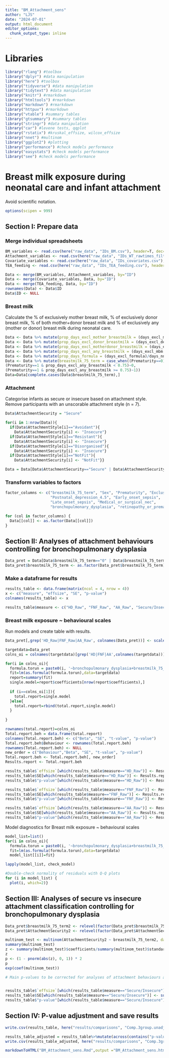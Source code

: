 ```yaml
---
title: "BM_Attachment_sens"
author: "LJS"
date: "2024-07-01"
output: html_document
editor_options: 
  chunk_output_type: inline
---
```


# Libraries 

```r

library("rlang") #toolbox
library("dplyr") #data manipulation
library("here") #toolbox
library("tidyverse") #data manipulation
library("tidytext") #data manipulation
library("knitr") #rmarkdown
library("htmltools") #rmarkdown
library("markdown") #rmarkdown
library("httpuv") #rmarkdown
library("vtable") #summary tables
library("gtsummary") #summary tables
library("stringr") #data manipulation
library("car") #levene tests, qqplot
library("rstatix") #kruskal_effsize, wilcox_effsize
library("nnet") #multinom
library("ggplot2") #plotting
library("performance") #check models performance
library("easystats") #check models performance
library("see") #check models performance

```

# Breast milk exposure during neonatal care and infant attachment

Avoid scientific notation.

```r

options(scipen = 999)

```

## Section I: Prepare data

### Merge individual spreadsheets

```r

BM_variables <- read.csv(here("raw_data", "IDs_BM.csv"), header=T, dec=".",sep=",")
Attachment_variables <- read.csv(here("raw_data", "IDs_WT_rawtimes_filtered.csv"), header=T, dec=".",sep=",")
Covariate_variables <- read.csv(here("raw_data", "IDs_covariates.csv"), header=T, dec=".",sep=",")
TEA_feeding <- read.csv(here("raw_data", "IDs_TEA_feeding.csv"), header=T, dec=".",sep=",")

Data <- merge(BM_variables, Attachment_variables, by="ID")
Data <- merge(Covariate_variables, Data, by="ID")
Data <- merge(TEA_feeding, Data, by="ID")
rownames(Data) <- Data$ID
Data$ID <- NULL

```

### Breast milk

Calculate the % of exclusively mother breast milk, % of exclusively donor breast milk, % of both mother+donor breast milk and % of exclusively any (mother or donor) breast milk during neonatal care.

```r

Data <- Data %>% mutate(prop_days_excl_mother_breastmilk = (days_excl_mbm)/days_nnu)
Data <- Data %>% mutate(prop_days_excl_donor_breastmilk = (days_excl_debm)/days_nnu)
Data <- Data %>% mutate(prop_days_excl_motherdonor_breastmilk = (days_excl_mbm_debm)/days_nnu)
Data <- Data %>% mutate(prop_days_excl_any_breastmilk = (days_excl_mbm + days_excl_debm + days_excl_mbm_debm)/days_nnu)
Data <- Data %>% mutate(prop_days_formula = (days_excl_formula)/days_nnu)
Data <- Data %>% mutate(breastmilk_75_term = case_when((Prematurity==0)~2,
(Prematurity==1 & prop_days_excl_any_breastmilk < 0.75)~0,
(Prematurity==1 & prop_days_excl_any_breastmilk >= 0.75)~1))
Data=Data[complete.cases(Data$breastmilk_75_term),]

```

### Attachment

Categorise infants as secure or insecure based on attachment style. 
Remove participants with an unscorable attachment style (n = 7).

```r

Data$AttachmentSecurity = "Secure"

for(i in 1:nrow(Data)){
  if(Data$AttachmentStyle[i]=="Avoidant"){
    Data$AttachmentSecurity[i] <- "Insecure"}
  if(Data$AttachmentStyle[i]=="Resistant"){
    Data$AttachmentSecurity[i] <- "Insecure"}
  if(Data$AttachmentStyle[i]=="Disorganised"){
    Data$AttachmentSecurity[i] <- "Insecure"}
  if(Data$AttachmentStyle[i]=="NotFit"){
    Data$AttachmentSecurity[i] <- "NotFit"}}

Data = Data[Data$AttachmentSecurity=="Secure" | Data$AttachmentSecurity=="Insecure",]

```

### Transform variables to factors

```r

factor_columns <- c("breastmilk_75_term", "Sex", "Prematurity", "Exclusive_BF_4.5",
                    "Postnatal_depression_4.5", "Early_onset_sepsis", 
                    "Late_onset_sepsis", "Medical_or_surgical_nec", 
                    "bronchopulmonary_dysplasia", "retinopathy_or_prematurity")

for (col in factor_columns) {
  Data[[col]] <- as.factor(Data[[col]])
}

```

## Section II: Analyses of attachment behaviours controlling for bronchopulmonary dysplasia

```r

Data_pret = Data[Data$breastmilk_75_term=="0" | Data$breastmilk_75_term=="1",]
Data_pret$breastmilk_75_term <- as.factor(Data_pret$breastmilk_75_term)

```

### Make a dataframe for results

```r

results_table <- data.frame(matrix(ncol = 4, nrow = 4))
x <- c("measure", "effsize", "SE", "p-value")
colnames(results_table) <- x

results_table$measure <- c("HD_Raw", "FNF_Raw", "AA_Raw", "Secure/Insecure")

```

### Breast milk exposure ~ behavioural scales

Run models and create table with results.

```r

Data_pret[,grep('HD_Raw|FNF_Raw|AA_Raw', colnames(Data_pret))] <- scale(Data_pret[,grep('HD_Raw|FNF_Raw|AA_Raw', colnames(Data_pret))])

targetdata=Data_pret
colns_oi = colnames(targetdata)[grep('HD|FNF|AA',colnames(targetdata))]

for(i in colns_oi){
  formula.torun = paste0(i, '~bronchopulmonary_dysplasia+breastmilk_75_term')
  fit=lm(as.formula(formula.torun),data=targetdata) 
  report=summary(fit)
  single.model=report$coefficients[nrow(report$coefficients),]
  
  if (i==colns_oi[1]){
    total.report=single.model
  }else{
    total.report=rbind(total.report,single.model)
  }
  
}

rownames(total.report)=colns_oi
Total.report.beh = data.frame(total.report)
colnames(Total.report.beh) <- c("Beta", "SE", "t-value", "p-value")
Total.report.beh$Behaviour <- rownames(Total.report.beh)
rownames(Total.report.beh) <- NULL
new_order = c("Behaviour","Beta", "SE", "t-value", "p-value")
Total.report.beh <- Total.report.beh[, new_order]
Results.report <- Total.report.beh

results_table$`effsize`[which(results_table$measure=="HD_Raw")] <- Results.report$Beta[which(Results.report$Behaviour=="HD_Raw")]
results_table$SE[which(results_table$measure=="HD_Raw")] <- Results.report$SE[which(Results.report$Behaviour=="HD_Raw")]
results_table$"p-value"[which(results_table$measure=="HD_Raw")] <- Results.report$"p-value"[which(Results.report$Behaviour=="HD_Raw")]

results_table$`effsize`[which(results_table$measure=="FNF_Raw")] <- Results.report$Beta[which(Results.report$Behaviour=="FNF_Raw")]
results_table$SE[which(results_table$measure=="FNF_Raw")] <- Results.report$SE[which(Results.report$Behaviour=="FNF_Raw")]
results_table$"p-value"[which(results_table$measure=="FNF_Raw")] <- Results.report$"p-value"[which(Results.report$Behaviour=="FNF_Raw")]

results_table$`effsize`[which(results_table$measure=="AA_Raw")] <- Results.report$Beta[which(Results.report$Behaviour=="AA_Raw")]
results_table$SE[which(results_table$measure=="AA_Raw")] <- Results.report$SE[which(Results.report$Behaviour=="AA_Raw")]
results_table$"p-value"[which(results_table$measure=="AA_Raw")] <- Results.report$"p-value"[which(Results.report$Behaviour=="AA_Raw")]

```

Model diagnostics for Breast milk exposure ~ behavioural scales

```r

model_list=list()
for(i in colns_oi){
  formula.torun = paste0(i, '~bronchopulmonary_dysplasia+breastmilk_75_term')
  fit=lm(as.formula(formula.torun),data=targetdata)
  model_list[[i]]=fit}

lapply(model_list, check_model)

#Double-check normality of residuals with Q-Q plots
for (i in model_list) {
  plot(i, which=2)}

```

## Section III: Analyses of secure vs insecure attachment classification controlling for bronchopulmonary dysplasia

```r

Data_pret$breastmilk_75_term2 <- relevel(factor(Data_pret$breastmilk_75_term), ref="0")
Data_pret$AttachmentSecurity2 <- relevel(factor(Data_pret$AttachmentSecurity), ref="Insecure")

multinom_test <- multinom(AttachmentSecurity2 ~ breastmilk_75_term2, data = Data_pret)
summary(multinom_test)
z <- summary(multinom_test)$coefficients/summary(multinom_test)$standard.errors
z
p <- (1 - pnorm(abs(z), 0, 1)) * 2
p
exp(coef(multinom_test))

# Main p-values to be corrected for analyses of attachment behaviours and secure vs insecure attachment classification are labelled "pval_1_" .


results_table$`effsize`[which(results_table$measure=="Secure/Insecure")] <- summary(multinom_test)$coefficients[2]
results_table$SE[which(results_table$measure=="Secure/Insecure")] <- summary(multinom_test)$standard.errors[2]
results_table$"p-value"[which(results_table$measure=="Secure/Insecure")] <- p[2]

```

## Section IV: P-value adjustment and save results

```r

write.csv(results_table, here("results/comparisons", "Comp.3group.unadj.sens.csv"), row.names = FALSE)

results_table_adjusted = results_table%>%mutate(across(contains("p-value"),~ p.adjust(.x, method = "BH", n = 4)))
write.csv(results_table_adjusted, here("results/comparisons", "Comp.3group.adj.sens.csv"), row.names = FALSE)

```


```r
markdownToHTML("BM_Attachment_sens.Rmd",output ="BM_Attachment_sens.html")
```

